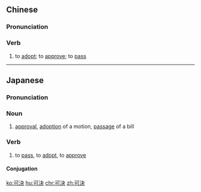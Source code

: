 {{also|可决}}
==Chinese==
{{zh-forms|s=可决}}

===Pronunciation===
{{zh-pron
|m=kějué
|mn=khó-koat
|cat=v
}}

===Verb===
{{zh-verb}}

# to [[adopt]]; to [[approve]]; to [[pass]]

----

==Japanese==
{{ja-kanjitab|か|けつ|yomi=o}}

===Pronunciation===
{{ja-pron|かけつ|y=o}}

===Noun===
{{ja-noun|かけつ}}

# [[approval]], [[adoption]] of a motion, [[passage]] of a bill

===Verb===
{{ja-verb-suru|tr=trans|かけつ}}

# to [[pass]], to [[adopt]], to [[approve]]

====Conjugation====
{{ja-suru|かけつ}}

[[ko:可決]]
[[hu:可決]]
[[chr:可決]]
[[zh:可決]]